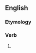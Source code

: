 ==English==

===Etymology===
{{suffix|en|swallow|eth}}

===Verb===
{{head|en|verb form}}

# {{en-archaic third-person singular of|swallow}}